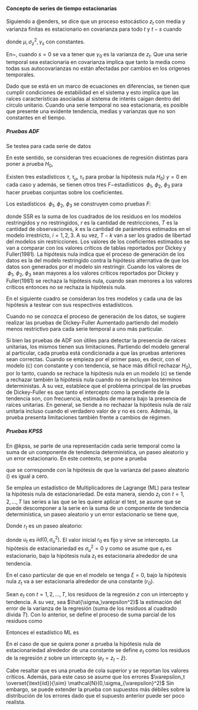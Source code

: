 


#### Concepto de series de tiempo estacionarias
Siguiendo a @enders, se dice que un proceso estocástico $z_{t}$ con media y varianza finitas es estacionario en covarianza para todo $t$ y $t-s$ cuando

\begin{align}
	\label{eq:2_7}
	E(z_{t})&=E(z_{t-s})=\mu\\
	\label{eq:2_8}
	var(z_t)&=var(z_{t-s})=\sigma^2_z\\
	\label{eq:2_9}
	cov(z_t,z_{t-s})&=cov(z_{t-j},z_{t-j-s})=\gamma_s
\end{align}
donde $\mu, \sigma^2_z, \gamma_s$ con constantes.

En~\eqref{eq:2_8}, cuando $s=0$ se va a tener que $\gamma_0$ es la varianza de $z_t$. Que una serie temporal sea estacionaria en covarianza implica que tanto la media como todas sus autocovarianzas\footnote{También se habla de proceso debilmente estacionario o estacionario de segundo orden.} no están afectadas por cambios en los orígenes temporales\footnote{En modelos multivariados, el término autocovarianza refiere a la covarianza entre $z_t$ y sus propios rezagos mientras que covarianza cruzada refiere a la covarianza entre series temporales}.

Dado que se está en un marco de ecuaciones en diferencias, se tienen que cumplir condiciones de estabilidad en el sistema y esto implica que las raíces características asociadas al sistema de interés caígan dentro del círculo unitario. Cuando una serie temporal no sea estacionaria, es posible que presente una evidente tendencia, medias y varianzas que no son constantes en el tiempo.


##### Pruebas ADF

Se testea para cada serie de datos

\begin{align*}
	&H_0)\; \gamma = 0\\
	&H_1)\; \gamma \neq 0   
\end{align*}

En este sentido, se consideran tres ecuaciones de regresión distintas para poner a prueba $H_0$,

\begin{align}
	\label{eq: modelo_c}
	\Delta z_t=&\gamma z_{t-1} + \sum_{i=2}^p \beta_i \Delta z_{t-i+1} + \varepsilon_t \\
	\label{eq: modelo_b}
	\Delta z_t=&a_0+\gamma z_{t-1} + \sum_{i=2}^p \beta_i \Delta z_{t-i+1} + \varepsilon_t \\
	\label{eq: modelo_a}
	\Delta z_t=&a_0+\gamma z_{t-1} + a_2 t+ \sum_{i=2}^p \beta_i \Delta z_{t-i+1} + \varepsilon_t
\end{align}

Existen tres estadísticos $\tau,\;\tau_{\mu},\;\tau_{\tau}$ para probar la hipótesis nula $H_0)\:\gamma=0$ en cada caso y además, se tienen otros tres $F-$estadísticos $\:\phi_1,\:\phi_2,\:\phi_3$ para hacer pruebas conjuntas sobre los coeficientes.  

Los estadísticos $\:\phi_1,\:\phi_2,\:\phi_3$ se construyen como pruebas $F$:

\begin{equation*}
	\phi_{i}=\frac{\left[SSR_{restringido}-SSR_{no\:restringido}\right]/r}{SSR_{no\:restringido}/(t-k)}    
\end{equation*}

donde SSR es la suma de los cuadrados de los residuos en los modelos restringidos y no restringidos, $r$ es la cantidad de restricciones, $T$ es la cantidad de observaciones,  $k$ es la cantidad de parámetros estimados en el modelo irrestricto, $i=1,2,3$. A su vez, $T-k$ van a ser los grados de libertad del modelos sin restricciones. Los valores de los coeficientes estimados se van a comparar con los valores críticos de tablas reportados por Dickey y Fuller(1981).
La hipótesis nula indica que el proceso de generación de los datos es la del modelo restringido contra la hipótesis alternativa de que los datos son generados por el modelo sin restringir. Cuando los valores de $\:\phi_1,\:\phi_2,\:\phi_3$ sean mayores a los valores críticos reportados por Dickey y Fuller(1981) se rechaza la hipótesis nula, cuando sean menores a los valores críticos entonces no se rechaza la hipótesis nula.



En el siguiente cuadro \ref{tab: modelos_adf} se consideran los tres modelos y cada una de las hipótesis a testear con sus respectivos estadísticos.
\begin{table}[h!]
	\centering
	\small % Smaller font size
	\setlength{\tabcolsep}{3pt} % Adjust column spacing
	\caption{Modelos del test ADF}
	\label{tab: modelos_adf}
	\begin{tabular}{|c|c|c|c|}
		\hline 
		& Modelo & $H_0)$ & Estadistíco de prueba \\
		\hline 
		\hline 
		c & $\Delta z_{t}=a_{0}+\gamma z_{t-1}+a_{2}t+\sum_{i=2}^{p}\beta_{i}\Delta z_{t-i+1}+\varepsilon_{t}$ & $\begin{array}{c}
			\gamma=0\\
			\gamma=a_{2}=0\\
			\gamma=a_{2}=a_{0}=0
		\end{array}$ & $\begin{array}{c}
			\tau_{\tau}\\
			\phi_{3}\\
			\phi_{2}
		\end{array}$ \\
		\hline 
		b & $\Delta z_{t}=a_{0}+\gamma z_{t-1}+\sum_{i=2}^{p}\beta_{i}\Delta z_{t-i+1}+\varepsilon_{t}$ & $\begin{array}{c}
			\gamma=0\\
			\gamma=a_{0}=0
		\end{array}$ & $\begin{array}{c}
			\tau_{\mu}\\
			\phi_{1}
		\end{array}$ \\
		\hline 
		a & $\Delta z_{t}=\gamma z_{t-1}+\sum_{i=2}^{p}\beta_{i}\Delta z_{t-i+1}+\varepsilon_{t}$ & $\gamma=0$ & $\tau$ \\
		\hline 
	\end{tabular}
\end{table}


Cuando no se conozca el proceso de generación de los datos, se sugiere realizar las pruebas de Dickey-Fuller Aumentado partiendo del modelo
menos restrictivo para cada serie temporal a uno más particular.




Si bien las pruebas de ADF son útiles para detectar la presencia de raíces unitarias, los mismos tienen sus limitaciones. Partiendo del modelo general al particular, cada prueba está condicionada a que las pruebas anteriores sean correctas.  Cuando se empieza por el primer paso, es decir, con el modelo (c) con constante y con tendencia, se hace más difícil rechazar $H_0)$, por lo tanto, cuando se rechace la hipótesis nula en un modelo (c) se tiende a rechazar también la hipótesis nula cuando no se incluyan los términos deterministas.  A su vez, establece que el problema principal de las pruebas de Dickey-Fuller es que tanto el intercepto como la pendiente de la tendencia son, con frecuencia, estimados de manera \textit{pobre}  bajo la presencia de raíces unitarias. En general, se tiende a no rechazar la hipótesis nula de raíz unitaria incluso cuando el verdadero valor de $\gamma$ no es cero. Además, la prueba presenta limitaciones también frente a cambios de régimen.




\newpage

##### Pruebas KPSS

En @kpss, se parte de una representación cada serie temporal como la suma de un componente de tendencia determinística, un paseo aleatorio y un error estacionario. En este contexto, se pone a prueba


\begin{align*}
	H_0)&\text{ la serie es estacionaria alrededor de una tendencia}    \\
	H_1)&\text{ la serie es no estacionaria}
\end{align*}

que se corresponde con la hipótesis de que la varianza del paseo aleatorio (\textit{random walk}) es igual a cero. 

Se emplea un estadístico de Multiplicadores de Lagrange (ML) para testear la hipótesis nula de estacionariedad. De esta manera, siendo $z_t$ con $t=1,2,...,T$ las series a las que se les quiere aplicar el test, se asume que se puede descomponer a la serie en la suma de un componente de tendencia determinística, un paseo aleatorio y un error estacionario se tiene que,

\begin{equation}
	\label{eq: kpss2}    
	z_t=\xi t + r_t + \varepsilon_t
\end{equation}

Donde $r_t$ es un paseo aleatorio:

\begin{equation}
	\label{eq: kpss3}    
	r_t = r_{t-1} + u_t,
\end{equation}

donde $u_t$ es $iid(0,\sigma_u^2)$. El valor inicial $r_0$  es fijo y sirve se intercepto. La hipótesis de estacionariedad es $\sigma_u^2=0$ y como se asume que $\varepsilon_t$ es estacionario, bajo la hipótesis nula $z_t$ es estacionaria alrededor de una tendencia.

En el caso particular de que en el modelo \eqref{eq: kpss2} se tenga $\xi=0$, bajo la hipótesis nula $z_t$ va a ser estacionaria alrededor de una constante ($r_0$).

Sean $e_t$ con $t=1,2,...,T$, los residuos de la regresión $z$ con un intercepto y tendencia. A su vez, sea $\hat{\sigma_\varepsilon^2}$ la estimación del error de la varianza de la regresión (suma de los residuos al cuadrado divida $T$). Con lo anterior, se define el proceso de suma parcial de los residuos como

\begin{equation}
	\label{eq: kpss5}
	S_t=\sum_{i=1}^t r_i, \quad t=1,....,T   
\end{equation}

Entonces el estadístico ML es 

\begin{equation}
	\label{eq: kpss6}
	ML=\sum_{t=1}^T S^2_t/\hat{\sigma^2_\varepsilon}   
\end{equation}

En el caso de que se quiera poner a prueba la hipótesis nula de estacionariedad alrededor de una constante se define $e_t$ como los residuos de la regresión $z$ sobre un intercepto ($e_t=z_t-\bar{z})$.

Cabe resaltar que es una prueba de cola superior y se reportan los valores críticos. Además, para este caso se asume que los errores $\varepsilon_t \overset{\text{iid}}{\sim} \mathcal{N}(0,\sigma_{\varepsilon}^2)$
Sin embargo, se puede extender la prueba con supuestos más débiles sobre la distribución de los errores dado que el supuesto anterior puede ser poco realista.
